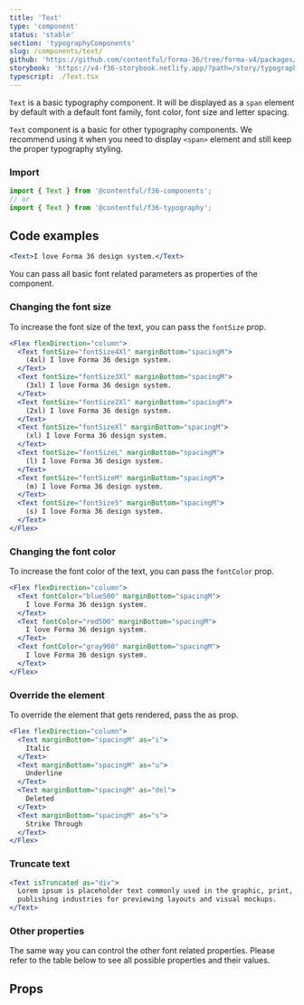 ```yaml
---
title: 'Text'
type: 'component'
status: 'stable'
section: 'typographyComponents'
slug: /components/text/
github: 'https://github.com/contentful/forma-36/tree/forma-v4/packages/components/typography/src'
storybook: 'https://v4-f36-storybook.netlify.app/?path=/story/typography-text--basic'
typescript: ./Text.tsx
---
```


`Text` is a basic typography component. It will be displayed as a `span` element by default with a default font family, font color, font size and letter spacing.

`Text` component is a basic for other typography components. We recommend using it when you need to display `<span>` element and still keep the proper typography styling.

### Import

```js static=true
import { Text } from '@contentful/f36-components';
// or
import { Text } from '@contentful/f36-typography';
```

## Code examples

```jsx
<Text>I love Forma 36 design system.</Text>
```

You can pass all basic font related parameters as properties of the component.

### Changing the font size

To increase the font size of the text, you can pass the `fontSize` prop.

```jsx
<Flex flexDirection="column">
  <Text fontSize="fontSize4Xl" marginBottom="spacingM">
    (4xl) I love Forma 36 design system.
  </Text>
  <Text fontSize="fontSize3Xl" marginBottom="spacingM">
    (3xl) I love Forma 36 design system.
  </Text>
  <Text fontSize="fontSize2Xl" marginBottom="spacingM">
    (2xl) I love Forma 36 design system.
  </Text>
  <Text fontSize="fontSizeXl" marginBottom="spacingM">
    (xl) I love Forma 36 design system.
  </Text>
  <Text fontSize="fontSizeL" marginBottom="spacingM">
    (l) I love Forma 36 design system.
  </Text>
  <Text fontSize="fontSizeM" marginBottom="spacingM">
    (m) I love Forma 36 design system.
  </Text>
  <Text fontSize="fontSizeS" marginBottom="spacingM">
    (s) I love Forma 36 design system.
  </Text>
</Flex>
```

### Changing the font color

To increase the font color of the text, you can pass the `fontColor` prop.

```jsx
<Flex flexDirection="column">
  <Text fontColor="blue500" marginBottom="spacingM">
    I love Forma 36 design system.
  </Text>
  <Text fontColor="red500" marginBottom="spacingM">
    I love Forma 36 design system.
  </Text>
  <Text fontColor="gray900" marginBottom="spacingM">
    I love Forma 36 design system.
  </Text>
</Flex>
```

### Override the element

To override the element that gets rendered, pass the as prop.

```jsx
<Flex flexDirection="column">
  <Text marginBottom="spacingM" as="i">
    Italic
  </Text>
  <Text marginBottom="spacingM" as="u">
    Underline
  </Text>
  <Text marginBottom="spacingM" as="del">
    Deleted
  </Text>
  <Text marginBottom="spacingM" as="s">
    Strike Through
  </Text>
</Flex>
```

### Truncate text

```jsx
<Text isTruncated as="div">
  Lorem ipsum is placeholder text commonly used in the graphic, print, and
  publishing industries for previewing layouts and visual mockups.
</Text>
```

### Other properties

The same way you can control the other font related properties. Please refer to the table below to see all possible properties and their values.

## Props


<Props of="Text" />
